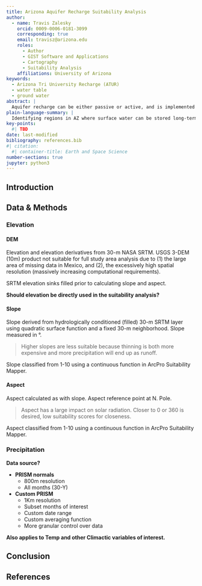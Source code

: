 ```yaml
---
title: Arizona Aquifer Recharge Suitability Analysis
author:
  - name: Travis Zalesky
    orcid: 0009-0006-0181-3099
    corresponding: true
    email: travisz@arizona.edu
    roles:
      - Author
      - GIST Software and Applications
      - Cartography
      - Suitability Analysis
    affiliations: University of Arizona
keywords:
  - Arizona Tri University Recharge (ATUR)
  - water table
  - ground water
abstract: |
  Aquifer recharge can be either passive or active, and is implemented in a variety of ways. This analysis seeks to identify regions across AZ which are boadly suitable for aquifer recharge projects as a general template for more focuse analysis.
plain-language-summary: |
  Identifying regions in AZ where surface water can be stored long-term as ground water.
key-points:
  #| TBD
date: last-modified
bibliography: references.bib
#| citation:
  #| container-title: Earth and Space Science
number-sections: true
jupyter: python3
---
```


## Introduction

## Data & Methods {#sec-data-methods}
### Elevation
#### DEM
Elevation and elevation derivatives from 30-m NASA SRTM. USGS 3-DEM (10m) product not suitable for full study area analysis due to (1) the large area of missing data in Mexico, and (2), the excessively high spatial resolution (massively increasing computational requirements).

SRTM elevation sinks filled prior to calculating slope and aspect.

**Should elevation be directly used in the suitability analysis?**

#### Slope
Slope derived from hydrologically conditioned (filled) 30-m SRTM layer using quadratic surface function and a fixed 30-m neighborhood. Slope measured in °.

> Higher slopes are less suitable because thinning is both more expensive and more precipitation will end up as runoff.

Slope classified from 1-10 using a continuous function in ArcPro Suitability Mapper.

#### Aspect
Aspect calculated as with slope. Aspect reference point at N. Pole.

> Aspect has a large impact on solar radiation.
> Closer to 0 or 360 is desired, low suitability scores for closeness.

Aspect classified from 1-10 using a continuous function in ArcPro Suitability Mapper.

### Precipitation
**Data source?**

* **PRISM normals**
  + 800m resolution
  + All months (30-Y)
* **Custom PRISM**
  + 1Km resolution
  + Subset months of interest
  + Custom date range
  + Custom averaging function
  + More granular control over data

**Also applies to Temp and other Climactic variables of interest.**



## Conclusion {#sec-conclusions}

## References {.unnumbered}
